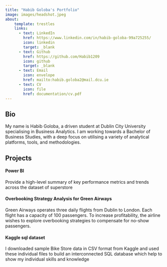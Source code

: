 ```yaml
---
title: "Habib Goloba's Portfolio"
image: images/headshot.jpeg
about:
    template: trestles
    links: 
      - text: LinkedIn
        href: https://www.linkedin.com/in/habib-goloba-99a725255/
        icon: linkedin
        target: _blank
      - text: Github
        href: https://github.com/Habib1209
        icon: github
        target: _blank
      - text: Email
        icon: envelope
        href: mailto:habib.goloba2@mail.dcu.ie
      - text: CV
        icon: file
        href: documentation/cv.pdf
---
```


## Bio

My name is Habib Goloba, a driven student at Dublin City University specialising in Business Analytics. I am working towards a Bachelor of Business Studies, with a deep focus on utilising a variety of analytical platforms, tools, and methodologies.

## Projects

#### Power BI

Provide a high-level summary of key performance metrics and trends across the dataset of superstore

#### Overbooking Strategy Analysis for Green Airways

Green Airways operates three daily flights from Dublin to London. Each flight has a capacity of 100 passengers. To increase profitability, the airline wishes to explore overbooking strategies to compensate for no-show passengers.

#### Kaggle sql dataset

I downloaded sample Bike Store data in CSV format from Kaggle and used these individual files to build an interconnected SQL database which help to show my individual skills and knowledge